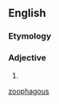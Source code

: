 {{also|zoophagous}}
==English==

===Etymology===
{{confix|en|zoö|phagous}}

===Adjective===
{{head|en|adjective}}

# {{alternative spelling of|zoophagous|lang=en}}

[[Category:English terms spelled with Ö|zoophagous]]